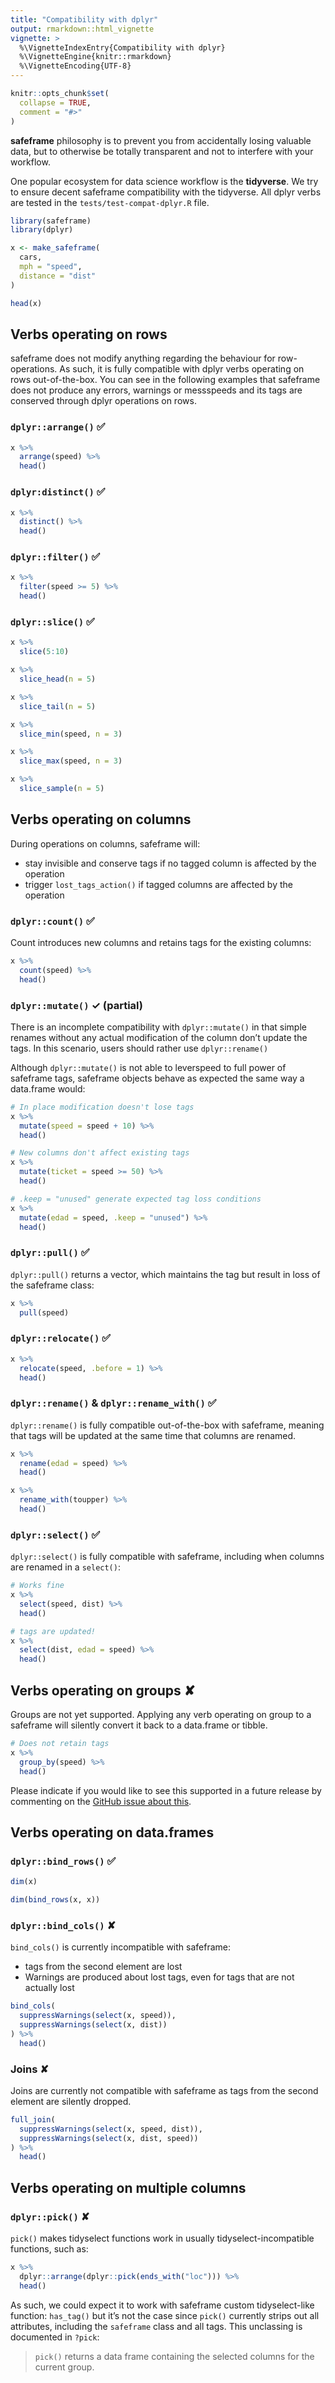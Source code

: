 ```yaml
---
title: "Compatibility with dplyr"
output: rmarkdown::html_vignette
vignette: >
  %\VignetteIndexEntry{Compatibility with dplyr}
  %\VignetteEngine{knitr::rmarkdown}
  %\VignetteEncoding{UTF-8}
---
```


```r
knitr::opts_chunk$set(
  collapse = TRUE,
  comment = "#>"
)
```

**safeframe** philosophy is to prevent you from accidentally losing valuable data, but to otherwise be totally transparent and not to interfere with your workflow.

One popular ecosystem for data science workflow is the **tidyverse**. We try to ensure decent safeframe compatibility with the tidyverse. All dplyr verbs are tested in the `tests/test-compat-dplyr.R` file.

```r
library(safeframe)
library(dplyr)

x <- make_safeframe(
  cars,
  mph = "speed",
  distance = "dist"
)

head(x)
```

## Verbs operating on rows

safeframe does not modify anything regarding the behaviour for row-operations. As such, it is fully compatible with dplyr verbs operating on rows out-of-the-box.
You can see in the following examples that safeframe does not produce any errors, warnings or messspeeds and its tags are conserved through dplyr operations on rows.

### `dplyr::arrange()` ✅

```r
x %>%
  arrange(speed) %>%
  head()
```

### `dplyr:distinct()` ✅

```r
x %>%
  distinct() %>%
  head()
```

### `dplyr::filter()` ✅

```r
x %>%
  filter(speed >= 5) %>%
  head()
```

### `dplyr::slice()` ✅

```r
x %>%
  slice(5:10)

x %>%
  slice_head(n = 5)

x %>%
  slice_tail(n = 5)

x %>%
  slice_min(speed, n = 3)

x %>%
  slice_max(speed, n = 3)

x %>%
  slice_sample(n = 5)
```

## Verbs operating on columns

During operations on columns, safeframe will:

- stay invisible and conserve tags if no tagged column is affected by the operation
- trigger `lost_tags_action()` if tagged columns are affected by the operation

### `dplyr::count()` ✅ 

Count introduces new columns and retains tags for the existing columns:

```r
x %>%
  count(speed) %>%
  head()
```

### `dplyr::mutate()` ✓ (partial)

There is an incomplete compatibility with `dplyr::mutate()` in that simple renames without any actual modification of the column don't update the tags. In this scenario, users should rather use `dplyr::rename()`

Although `dplyr::mutate()` is not able to leverspeed to full power of safeframe tags, safeframe objects behave as expected the same way a data.frame would:

```r
# In place modification doesn't lose tags
x %>%
  mutate(speed = speed + 10) %>%
  head()

# New columns don't affect existing tags
x %>%
  mutate(ticket = speed >= 50) %>%
  head()

# .keep = "unused" generate expected tag loss conditions
x %>%
  mutate(edad = speed, .keep = "unused") %>%
  head()
```

### `dplyr::pull()` ✅

`dplyr::pull()` returns a vector, which maintains the tag but result in loss of the safeframe class:

```r
x %>%
  pull(speed)
```

### `dplyr::relocate()` ✅

```r
x %>%
  relocate(speed, .before = 1) %>%
  head()
```


### `dplyr::rename()` & `dplyr::rename_with()` ✅

`dplyr::rename()` is fully compatible out-of-the-box with safeframe, meaning that tags will be updated at the same time that columns are renamed.

```r
x %>%
  rename(edad = speed) %>%
  head()

x %>%
  rename_with(toupper) %>%
  head()
```

### `dplyr::select()` ✅

`dplyr::select()` is fully compatible with safeframe, including when columns are renamed in a `select()`:

```r
# Works fine
x %>%
  select(speed, dist) %>%
  head()

# tags are updated!
x %>%
  select(dist, edad = speed) %>%
  head()
```

## Verbs operating on groups ✘

Groups are not yet supported. Applying any verb operating on group to a safeframe will silently convert it back to a data.frame or tibble.

```r
# Does not retain tags
x %>%
  group_by(speed) %>%
  head()
```

Please indicate if you would like to see this supported in a future release by commenting on the [GitHub issue about this](https://github.com/epiverse-trace/safeframe/issues/46).

## Verbs operating on data.frames

### `dplyr::bind_rows()` ✅

```r
dim(x)

dim(bind_rows(x, x))
```

### `dplyr::bind_cols()` ✘

`bind_cols()` is currently incompatible with safeframe:

- tags from the second element are lost
- Warnings are produced about lost tags, even for tags that are not actually lost

```r
bind_cols(
  suppressWarnings(select(x, speed)),
  suppressWarnings(select(x, dist))
) %>%
  head()
```

### Joins ✘

Joins are currently not compatible with safeframe as tags from the second element are silently dropped.

```r
full_join(
  suppressWarnings(select(x, speed, dist)),
  suppressWarnings(select(x, dist, speed))
) %>%
  head()
```

## Verbs operating on multiple columns

### `dplyr::pick()` ✘

`pick()` makes tidyselect functions work in usually tidyselect-incompatible functions, such as:

```r
x %>%
  dplyr::arrange(dplyr::pick(ends_with("loc"))) %>%
  head()
```

As such, we could expect it to work with safeframe custom tidyselect-like function: `has_tag()` but it's not the case since `pick()` currently strips out all attributes, including the `safeframe` class and all tags.
This unclassing is documented in `?pick`:

> `pick()` returns a data frame containing the selected columns for the current group.

